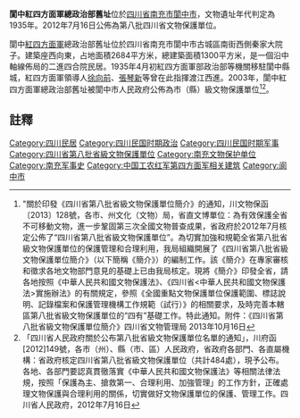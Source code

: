 {{msg:四川省文物保護單位
|名稱 = 閬中紅四方面軍總政治部舊址
|編號 = 434
|圖片 = 
|級別 = S8
|分類 = 
|時代 = 1935年
|地点 = [[四川省|四川省]][[南充市|南充市]][[閬中市|閬中市]]
|坐標 =
|登錄 = 2012年7月16日
}}
'''閬中紅四方面軍總政治部舊址'''位於[[四川省|四川省]][[南充市|南充市]][[閬中市|閬中市]]，文物遺址年代判定為1935年。2012年7月16日公佈為第八批四川省文物保護單位。

閬中[[紅四方面軍|紅四方面軍]]總政治部舊址位於四川省南充市閬中市古城區南街西側秦家大院子。建築座西向東，占地面積2684平方米，總建築面積1300平方米，是一個沿中軸線佈局的二進四合院民居。1935年4月初紅四方面軍部政治部等機關移駐閬中縣城，紅四方面軍領導人[[徐向前|徐向前]]、[[張琴新|張琴新]]等曾在此指揮渡江西進。2003年，閬中紅四方面軍總政治部舊址被閬中市人民政府公佈為市（縣）級文物保護單位<ref>"關於印發《四川省第八批省級文物保護單位簡介》的通知，川文物保函〔2013〕128號，各市、州文化（文物）局，省直文博單位：為有效保護全省不可移動文物，進一步鞏固第三次全國文物普查成果，省政府於2012年7月核定公佈了“四川省第八批省級文物保護單位”。為切實加強和規範全省第八批省級文物保護單位的保護管理和合理利用，我局組織開展了《四川省第八批省級文物保護單位簡介》（以下簡稱《簡介》）的編制工作。該《簡介》在專家審核和徵求各地文物部門意見的基礎上已由我局核定。現將《簡介》印發全省，請各地按照《中華人民共和國文物保護法》、《四川省<中華人民共和國文物保護法>實施辦法》的有關規定，參照《全國重點文物保護單位保護範圍、標誌說明、記錄檔案和保護管理機構工作規範（試行）》的相關要求，及時完善本轄區第八批省級文物保護單位的“四有”基礎工作。特此通知。附件：《四川省第八批省級文物保護單位簡介》四川省文物管理局  2013年10月16日</ref><ref>「四川省人民政府關於公布第八批省級文物保護單位名單的通知」，川府函[2012]149號，各市（州）、縣（市、區）人民政府，省政府各部門、各直屬機構：省政府核定四川省第八批省級文物保護單位（共計484處），現予公布。各地、各部門要認真貫徹落實《中華人民共和國文物保護法》等相關法律法規，按照「保護為主、搶救第一、合理利用、加強管理」的工作方針，正確處理文物保護與合理利用的關係，切實做好文物保護單位的保護、管理工作。四川省人民政府，2012年7月16日</ref>。
==註釋==
{{reflist}}
{{南充市境内的四川省文物保护单位}}
[[Category:四川民居|Category:四川民居]]
[[Category:四川民国时期政治|Category:四川民国时期政治]]
[[Category:四川民国时期军事|Category:四川民国时期军事]]
[[Category:四川省第八批省級文物保護單位|Category:四川省第八批省級文物保護單位]]
[[Category:南充文物保护单位|Category:南充文物保护单位]]
[[Category:南充军事史|Category:南充军事史]]
[[Category:中国工农红军第四方面军相关建筑|Category:中国工农红军第四方面军相关建筑]]
[[Category:阆中市|Category:阆中市]]